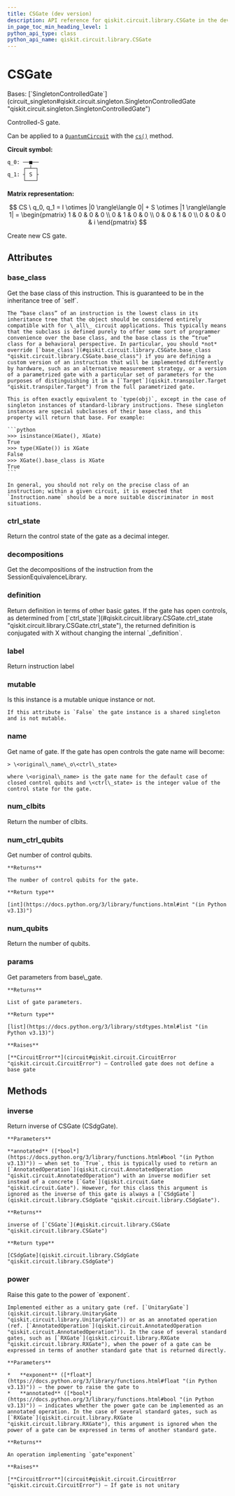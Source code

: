 ```yaml
---
title: CSGate (dev version)
description: API reference for qiskit.circuit.library.CSGate in the dev version of qiskit
in_page_toc_min_heading_level: 1
python_api_type: class
python_api_name: qiskit.circuit.library.CSGate
---
```


# CSGate

<Class id="qiskit.circuit.library.CSGate" isDedicatedPage={true} github="https://github.com/Qiskit/qiskit/tree/main/qiskit/circuit/library/standard_gates/s.py#L256-L337" signature="qiskit.circuit.library.CSGate(*args, _force_mutable=False, **kwargs)" modifiers="class">
  Bases: [`SingletonControlledGate`](circuit_singleton#qiskit.circuit.singleton.SingletonControlledGate "qiskit.circuit.singleton.SingletonControlledGate")

  Controlled-S gate.

  Can be applied to a [`QuantumCircuit`](qiskit.circuit.QuantumCircuit "qiskit.circuit.QuantumCircuit") with the [`cs()`](qiskit.circuit.QuantumCircuit#cs "qiskit.circuit.QuantumCircuit.cs") method.

  **Circuit symbol:**

  ```text
  q_0: ──■──
       ┌─┴─┐
  q_1: ┤ S ├
       └───┘
  ```

  **Matrix representation:**

$$
CS \ q_0, q_1 =
I \otimes |0 \rangle\langle 0| + S \otimes |1 \rangle\langle 1|  =
\begin{pmatrix}
1 & 0 & 0 & 0 \\
0 & 1 & 0 & 0 \\
0 & 0 & 1 & 0 \\
0 & 0 & 0 & i
\end{pmatrix}
$$

  Create new CS gate.

  ## Attributes

  ### base\_class

  <Attribute id="qiskit.circuit.library.CSGate.base_class">
    Get the base class of this instruction. This is guaranteed to be in the inheritance tree of `self`.

    The “base class” of an instruction is the lowest class in its inheritance tree that the object should be considered entirely compatible with for \_all\_ circuit applications. This typically means that the subclass is defined purely to offer some sort of programmer convenience over the base class, and the base class is the “true” class for a behavioral perspective. In particular, you should *not* override [`base_class`](#qiskit.circuit.library.CSGate.base_class "qiskit.circuit.library.CSGate.base_class") if you are defining a custom version of an instruction that will be implemented differently by hardware, such as an alternative measurement strategy, or a version of a parametrized gate with a particular set of parameters for the purposes of distinguishing it in a [`Target`](qiskit.transpiler.Target "qiskit.transpiler.Target") from the full parametrized gate.

    This is often exactly equivalent to `type(obj)`, except in the case of singleton instances of standard-library instructions. These singleton instances are special subclasses of their base class, and this property will return that base. For example:

    ```python
    >>> isinstance(XGate(), XGate)
    True
    >>> type(XGate()) is XGate
    False
    >>> XGate().base_class is XGate
    True
    ```

    In general, you should not rely on the precise class of an instruction; within a given circuit, it is expected that `Instruction.name` should be a more suitable discriminator in most situations.
  </Attribute>

  ### ctrl\_state

  <Attribute id="qiskit.circuit.library.CSGate.ctrl_state">
    Return the control state of the gate as a decimal integer.
  </Attribute>

  ### decompositions

  <Attribute id="qiskit.circuit.library.CSGate.decompositions">
    Get the decompositions of the instruction from the SessionEquivalenceLibrary.
  </Attribute>

  ### definition

  <Attribute id="qiskit.circuit.library.CSGate.definition">
    Return definition in terms of other basic gates. If the gate has open controls, as determined from [`ctrl_state`](#qiskit.circuit.library.CSGate.ctrl_state "qiskit.circuit.library.CSGate.ctrl_state"), the returned definition is conjugated with X without changing the internal `_definition`.
  </Attribute>

  ### label

  <Attribute id="qiskit.circuit.library.CSGate.label">
    Return instruction label
  </Attribute>

  ### mutable

  <Attribute id="qiskit.circuit.library.CSGate.mutable">
    Is this instance is a mutable unique instance or not.

    If this attribute is `False` the gate instance is a shared singleton and is not mutable.
  </Attribute>

  ### name

  <Attribute id="qiskit.circuit.library.CSGate.name">
    Get name of gate. If the gate has open controls the gate name will become:

    > \<original\_name\_o\<ctrl\_state>

    where \<original\_name> is the gate name for the default case of closed control qubits and \<ctrl\_state> is the integer value of the control state for the gate.
  </Attribute>

  ### num\_clbits

  <Attribute id="qiskit.circuit.library.CSGate.num_clbits">
    Return the number of clbits.
  </Attribute>

  ### num\_ctrl\_qubits

  <Attribute id="qiskit.circuit.library.CSGate.num_ctrl_qubits">
    Get number of control qubits.

    **Returns**

    The number of control qubits for the gate.

    **Return type**

    [int](https://docs.python.org/3/library/functions.html#int "(in Python v3.13)")
  </Attribute>

  ### num\_qubits

  <Attribute id="qiskit.circuit.library.CSGate.num_qubits">
    Return the number of qubits.
  </Attribute>

  ### params

  <Attribute id="qiskit.circuit.library.CSGate.params">
    Get parameters from base\_gate.

    **Returns**

    List of gate parameters.

    **Return type**

    [list](https://docs.python.org/3/library/stdtypes.html#list "(in Python v3.13)")

    **Raises**

    [**CircuitError**](circuit#qiskit.circuit.CircuitError "qiskit.circuit.CircuitError") – Controlled gate does not define a base gate
  </Attribute>

  ## Methods

  ### inverse

  <Function id="qiskit.circuit.library.CSGate.inverse" github="https://github.com/Qiskit/qiskit/tree/main/qiskit/circuit/library/standard_gates/s.py#L317-L329" signature="inverse(annotated=False)">
    Return inverse of CSGate (CSdgGate).

    **Parameters**

    **annotated** ([*bool*](https://docs.python.org/3/library/functions.html#bool "(in Python v3.13)")) – when set to `True`, this is typically used to return an [`AnnotatedOperation`](qiskit.circuit.AnnotatedOperation "qiskit.circuit.AnnotatedOperation") with an inverse modifier set instead of a concrete [`Gate`](qiskit.circuit.Gate "qiskit.circuit.Gate"). However, for this class this argument is ignored as the inverse of this gate is always a [`CSdgGate`](qiskit.circuit.library.CSdgGate "qiskit.circuit.library.CSdgGate").

    **Returns**

    inverse of [`CSGate`](#qiskit.circuit.library.CSGate "qiskit.circuit.library.CSGate")

    **Return type**

    [CSdgGate](qiskit.circuit.library.CSdgGate "qiskit.circuit.library.CSdgGate")
  </Function>

  ### power

  <Function id="qiskit.circuit.library.CSGate.power" github="https://github.com/Qiskit/qiskit/tree/main/qiskit/circuit/library/standard_gates/s.py#L331-L334" signature="power(exponent, annotated=False)">
    Raise this gate to the power of `exponent`.

    Implemented either as a unitary gate (ref. [`UnitaryGate`](qiskit.circuit.library.UnitaryGate "qiskit.circuit.library.UnitaryGate")) or as an annotated operation (ref. [`AnnotatedOperation`](qiskit.circuit.AnnotatedOperation "qiskit.circuit.AnnotatedOperation")). In the case of several standard gates, such as [`RXGate`](qiskit.circuit.library.RXGate "qiskit.circuit.library.RXGate"), when the power of a gate can be expressed in terms of another standard gate that is returned directly.

    **Parameters**

    *   **exponent** ([*float*](https://docs.python.org/3/library/functions.html#float "(in Python v3.13)")) – the power to raise the gate to
    *   **annotated** ([*bool*](https://docs.python.org/3/library/functions.html#bool "(in Python v3.13)")) – indicates whether the power gate can be implemented as an annotated operation. In the case of several standard gates, such as [`RXGate`](qiskit.circuit.library.RXGate "qiskit.circuit.library.RXGate"), this argument is ignored when the power of a gate can be expressed in terms of another standard gate.

    **Returns**

    An operation implementing `gate^exponent`

    **Raises**

    [**CircuitError**](circuit#qiskit.circuit.CircuitError "qiskit.circuit.CircuitError") – If gate is not unitary
  </Function>
</Class>

